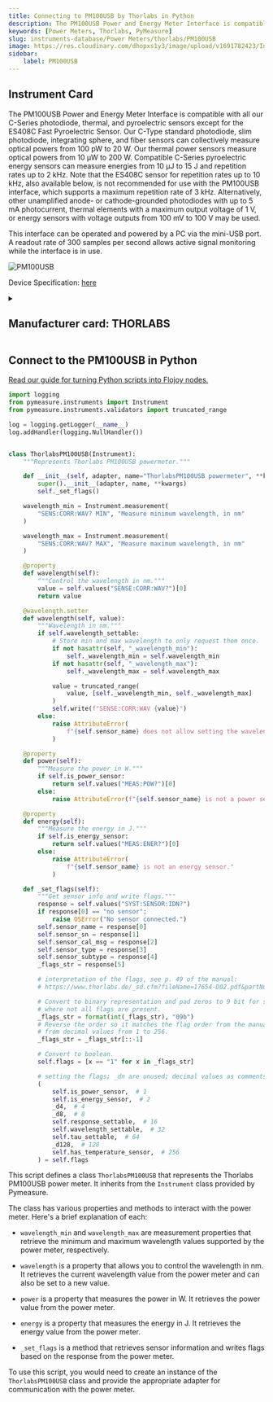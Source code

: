```yaml
---
title: Connecting to PM100USB by Thorlabs in Python
description: The PM100USB Power and Energy Meter Interface is compatible with all our C-Series photodiode, thermal, and pyroelectric sensors except for the ES408C Fast Pyroelectric Sensor. Our C-Type standard photodiode, slim photodiode, integrating sphere, and fiber sensors can collectively measure optical powers from 100 pW to 20 W. Our thermal power sensors measure optical powers from 10 µW to 200 W. Compatible C-Series pyroelectric energy sensors can measure energies from 10 µJ to 15 J and repetition rates up to 2 kHz. Note that the ES408C sensor for repetition rates up to 10 kHz, also available below, is not recommended for use with the PM100USB interface, which supports a maximum repetition rate of 3 kHz. Alternatively, other unamplified anode- or cathode-grounded photodiodes with up to 5 mA photocurrent, thermal elements with a maximum output voltage of 1 V, or energy sensors with voltage outputs from 100 mV to 100 V may be used.  This interface can be operated and powered by a PC via the mini-USB port. A readout rate of 300 samples per second allows active signal monitoring while the interface is in use.
keywords: [Power Meters, Thorlabs, PyMeasure] 
slug: instruments-database/Power Meters/thorlabs/PM100USB 
image: https://res.cloudinary.com/dhopxs1y3/image/upload/v1691782423/Instruments/Power%20Meters/PM100USB/PM100USB.jpg
sidebar:
    label: PM100USB 
---
```



## Instrument Card

The PM100USB Power and Energy Meter Interface is compatible with all our C-Series photodiode, thermal, and pyroelectric sensors except for the ES408C Fast Pyroelectric Sensor. Our C-Type standard photodiode, slim photodiode, integrating sphere, and fiber sensors can collectively measure optical powers from 100 pW to 20 W. Our thermal power sensors measure optical powers from 10 µW to 200 W. Compatible C-Series pyroelectric energy sensors can measure energies from 10 µJ to 15 J and repetition rates up to 2 kHz. Note that the ES408C sensor for repetition rates up to 10 kHz, also available below, is not recommended for use with the PM100USB interface, which supports a maximum repetition rate of 3 kHz. Alternatively, other unamplified anode- or cathode-grounded photodiodes with up to 5 mA photocurrent, thermal elements with a maximum output voltage of 1 V, or energy sensors with voltage outputs from 100 mV to 100 V may be used.

This interface can be operated and powered by a PC via the mini-USB port. A readout rate of 300 samples per second allows active signal monitoring while the interface is in use.

![PM100USB](https://res.cloudinary.com/dhopxs1y3/image/upload/v1691782423/Instruments/Power%20Meters/PM100USB/PM100USB.jpg)

Device Specification: [here](https://www.thorlabs.com/_sd.cfm?fileName=19570-D02.pdf&partNumber=PM100USB)

<details style={{ marginTop: "15px"}}>
<summary><h2 style={{display:'inline'}}>Manufacturer card: THORLABS</h2></summary>

![THORLABS](https://res.cloudinary.com/dhopxs1y3/image/upload/v1692126009/Instruments/Vendor%20Logos/Thorlabs.png)

Thorlabs, Inc. is an American privately held optical equipment company headquartered in Newton, New Jersey. The company was founded in 1989 by Alex Cable, who serves as its current president and CEO. As of 2018, Thorlabs has annual sales of approximately $500 million.

- Headquarters: USA
- Yearly Revenue (millions, USD): 550
- Vendor Website: [here](https://www.thorlabs.com/)

</details>


<FeaturedInstrumentVideo category="POWER_METERS" />

## Connect to the PM100USB in Python

[Read our guide for turning Python scripts into Flojoy nodes.](https://docs.flojoy.ai/contribution/blocks/custom-flojoy-block/)



<Tabs>
<TabItem value="Flojoy" label="Flojoy" className="flojoy-instrument-tabs">

<SectionsCard category="POWER_METERS" manufacturer="Thorlabs"></SectionsCard>

</TabItem>
<TabItem value="PyMeasure" label="PyMeasure">


```python
import logging
from pymeasure.instruments import Instrument
from pymeasure.instruments.validators import truncated_range

log = logging.getLogger(__name__)
log.addHandler(logging.NullHandler())


class ThorlabsPM100USB(Instrument):
    """Represents Thorlabs PM100USB powermeter."""

    def __init__(self, adapter, name="ThorlabsPM100USB powermeter", **kwargs):
        super().__init__(adapter, name, **kwargs)
        self._set_flags()

    wavelength_min = Instrument.measurement(
        "SENS:CORR:WAV? MIN", "Measure minimum wavelength, in nm"
    )

    wavelength_max = Instrument.measurement(
        "SENS:CORR:WAV? MAX", "Measure maximum wavelength, in nm"
    )

    @property
    def wavelength(self):
        """Control the wavelength in nm."""
        value = self.values("SENSE:CORR:WAV?")[0]
        return value

    @wavelength.setter
    def wavelength(self, value):
        """Wavelength in nm."""
        if self.wavelength_settable:
            # Store min and max wavelength to only request them once.
            if not hasattr(self, "_wavelength_min"):
                self._wavelength_min = self.wavelength_min
            if not hasattr(self, "_wavelength_max"):
                self._wavelength_max = self.wavelength_max

            value = truncated_range(
                value, [self._wavelength_min, self._wavelength_max]
            )
            self.write(f"SENSE:CORR:WAV {value}")
        else:
            raise AttributeError(
                f"{self.sensor_name} does not allow setting the wavelength."
            )

    @property
    def power(self):
        """Measure the power in W."""
        if self.is_power_sensor:
            return self.values("MEAS:POW?")[0]
        else:
            raise AttributeError(f"{self.sensor_name} is not a power sensor.")

    @property
    def energy(self):
        """Measure the energy in J."""
        if self.is_energy_sensor:
            return self.values("MEAS:ENER?")[0]
        else:
            raise AttributeError(
                f"{self.sensor_name} is not an energy sensor."
            )

    def _set_flags(self):
        """Get sensor info and write flags."""
        response = self.values("SYST:SENSOR:IDN?")
        if response[0] == "no sensor":
            raise OSError("No sensor connected.")
        self.sensor_name = response[0]
        self.sensor_sn = response[1]
        self.sensor_cal_msg = response[2]
        self.sensor_type = response[3]
        self.sensor_subtype = response[4]
        _flags_str = response[5]

        # interpretation of the flags, see p. 49 of the manual:
        # https://www.thorlabs.de/_sd.cfm?fileName=17654-D02.pdf&partNumber=PM100D

        # Convert to binary representation and pad zeros to 9 bit for sensors
        # where not all flags are present.
        _flags_str = format(int(_flags_str), "09b")
        # Reverse the order so it matches the flag order from the manual, i.e.
        # from decimal values from 1 to 256.
        _flags_str = _flags_str[::-1]

        # Convert to boolean.
        self.flags = [x == "1" for x in _flags_str]

        # setting the flags; _dn are unused; decimal values as comments
        (
            self.is_power_sensor,  # 1
            self.is_energy_sensor,  # 2
            _d4,  # 4
            _d8,  # 8
            self.response_settable,  # 16
            self.wavelength_settable,  # 32
            self.tau_settable,  # 64
            _d128,  # 128
            self.has_temperature_sensor,  # 256
        ) = self.flags
```

This script defines a class `ThorlabsPM100USB` that represents the Thorlabs PM100USB power meter. It inherits from the `Instrument` class provided by Pymeasure.

The class has various properties and methods to interact with the power meter. Here's a brief explanation of each:

- `wavelength_min` and `wavelength_max` are measurement properties that retrieve the minimum and maximum wavelength values supported by the power meter, respectively.

- `wavelength` is a property that allows you to control the wavelength in nm. It retrieves the current wavelength value from the power meter and can also be set to a new value.

- `power` is a property that measures the power in W. It retrieves the power value from the power meter.

- `energy` is a property that measures the energy in J. It retrieves the energy value from the power meter.

- `_set_flags` is a method that retrieves sensor information and writes flags based on the response from the power meter.

To use this script, you would need to create an instance of the `ThorlabsPM100USB` class and provide the appropriate adapter for communication with the power meter.

</TabItem>
</Tabs>